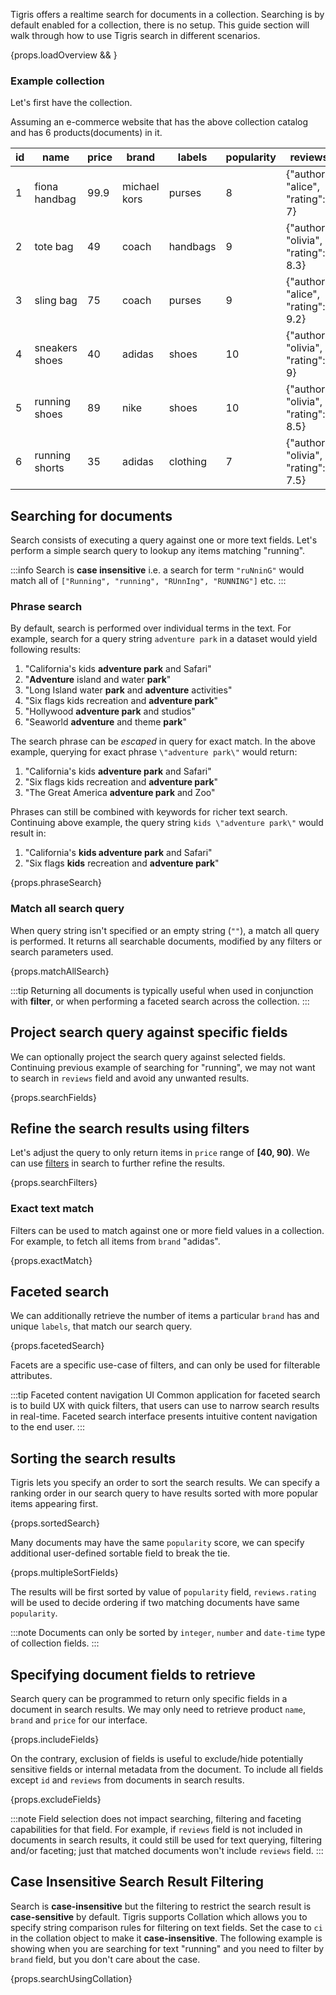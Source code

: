 
Tigris offers a realtime search for documents in a collection. Searching is by default enabled for a
collection, there is no setup. This guide section will walk through how to use Tigris search in
different scenarios.

<div>{props.loadOverview && <SearchOverview />}</div>

### Example collection

Let's first have the collection.

<AsyncCodeBlock
  codeLang={props.codeLang}
  defaultExample={props.createCollection}
  asyncExample={props.asyncCreateCollection}
/>

Assuming an e-commerce website that has the above collection catalog and has 6 products(documents) in it.

| id  | name           | price | brand        | labels   | popularity | reviews                             |
| --- | -------------- | ----- | ------------ | -------- | ---------- | ----------------------------------- |
| 1   | fiona handbag  | 99.9  | michael kors | purses   | 8          | {"author": "alice", "rating": 7}    |
| 2   | tote bag       | 49    | coach        | handbags | 9          | {"author": "olivia", "rating": 8.3} |
| 3   | sling bag      | 75    | coach        | purses   | 9          | {"author": "alice", "rating": 9.2}  |
| 4   | sneakers shoes | 40    | adidas       | shoes    | 10         | {"author": "olivia", "rating": 9}   |
| 5   | running shoes  | 89    | nike         | shoes    | 10         | {"author": "olivia", "rating": 8.5} |
| 6   | running shorts | 35    | adidas       | clothing | 7          | {"author": "olivia", "rating": 7.5} |

## Searching for documents

Search consists of executing a query against one or more text fields. Let's perform a simple search query to
lookup any items matching "running".

<AsyncCodeBlock
  codeLang={props.codeLang}
  defaultExample={props.simpleSearch}
  asyncExample={props.asyncSimpleSearch}
/>

:::info
Search is **case insensitive** i.e. a search for term `"ruNninG"` would match all of `["Running", "running", "RUnnIng", "RUNNING"]` etc.
:::

### Phrase search

By default, search is performed over individual terms in the text. For example, search for a
query string `adventure park` in a dataset would yield following results:

1. "California's kids **adventure park** and Safari"
2. "**Adventure** island and water **park**"
3. "Long Island water **park** and **adventure** activities"
4. "Six flags kids recreation and **adventure park**"
5. "Hollywood **adventure park** and studios"
6. "Seaworld **adventure** and theme **park**"

The search phrase can be _escaped_ in query for exact match. In the above example, querying for exact
phrase `\"adventure park\"` would return:

1. "California's kids **adventure park** and Safari"
2. "Six flags kids recreation and **adventure park**"
3. "The Great America **adventure park** and Zoo"

Phrases can still be combined with keywords for richer text search. Continuing above example,
the query string `kids \"adventure park\"` would result in:

1. "California's **kids adventure park** and Safari"
2. "Six flags **kids** recreation and **adventure park**"

<CodeBlock language={props.codeLang}>{props.phraseSearch}</CodeBlock>

### Match all search query

When query string isn't specified or an empty string (`""`), a match all query is performed.
It returns all searchable documents, modified by any filters or search parameters used.

<CodeBlock language={props.codeLang}>{props.matchAllSearch}</CodeBlock>

:::tip
Returning all documents is typically useful when used in conjunction with **filter**, or when
performing a faceted search across the collection.
:::

## Project search query against specific fields

We can optionally project the search query against selected fields. Continuing previous example of
searching for "running", we may not want to search in `reviews` field and avoid any
unwanted results.

<CodeBlock language={props.codeLang}>{props.searchFields}</CodeBlock>

## Refine the search results using filters

Let's adjust the query to only return items in `price` range of **[40, 90)**. We can use
[filters](query#filter) in search to further refine the results.

<CodeBlock language={props.codeLang}>{props.searchFilters}</CodeBlock>

### Exact text match

Filters can be used to match against one or more field values in a collection. For example, to
fetch all items from `brand` "adidas".

<CodeBlock language={props.codeLang}>{props.exactMatch}</CodeBlock>

## Faceted search

We can additionally retrieve the number of items a particular `brand` has and unique `labels`,
that match our search query.

<CodeBlock language={props.codeLang}>{props.facetedSearch}</CodeBlock>

Facets are a specific use-case of filters, and can only be used for filterable attributes.

:::tip Faceted content navigation UI
Common application for faceted search is to build UX with quick filters, that users can use
to narrow search results in real-time. Faceted search interface presents intuitive content
navigation to the end user.
:::

## Sorting the search results

Tigris lets you specify an order to sort the search results. We can specify a ranking order in our
search query to have results sorted with more popular items appearing first.

<CodeBlock language={props.codeLang}>{props.sortedSearch}</CodeBlock>

Many documents may have the same `popularity` score, we can specify additional user-defined sortable
field to break the tie.

<CodeBlock language={props.codeLang}>{props.multipleSortFields}</CodeBlock>

The results will be first sorted by value of `popularity` field, `reviews.rating` will be used to
decide ordering if two matching documents have same `popularity`.

:::note
Documents can only be sorted by `integer`, `number` and `date-time` type of collection fields.
:::

## Specifying document fields to retrieve

Search query can be programmed to return only specific fields in a document in search results. We
may only need to retrieve product `name`, `brand` and `price` for our interface.

<CodeBlock language={props.codeLang}>{props.includeFields}</CodeBlock>

On the contrary, exclusion of fields is useful to exclude/hide potentially sensitive fields or
internal metadata from the document. To include all fields except `id` and `reviews` from documents
in search results.

<CodeBlock language={props.codeLang}>{props.excludeFields}</CodeBlock>

:::note
Field selection does not impact searching, filtering and faceting capabilities for that field. For
example, if `reviews` field is not included in documents in search results, it could still be used
for text querying, filtering and/or faceting; just that matched documents won't include `reviews`
field.
:::

## Case Insensitive Search Result Filtering

Search is **case-insensitive** but the filtering to restrict the search result is **case-sensitive** by default. Tigris supports
Collation which allows you to specify string comparison rules for filtering on text fields. Set the case to `ci` in the
collation object to make it **case-insensitive**. The following example is showing when you are searching for text "running"
and you need to filter by `brand` field, but you don't care about the case.

<CodeBlock language={props.codeLang}>{props.searchUsingCollation}</CodeBlock>
